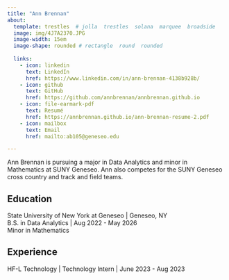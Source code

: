 ```yaml
---
title: "Ann Brennan"
about:
  template: trestles  # jolla  trestles  solana  marquee  broadside
  image: img/4J7A2370.JPG
  image-width: 15em
  image-shape: rounded # rectangle  round  rounded
  
  links:
    - icon: linkedin
      text: LinkedIn
      href: https://www.linkedin.com/in/ann-brennan-4138b928b/
    - icon: github
      text: GitHub
      href: https://github.com/annbrennan/annbrennan.github.io
    - icon: file-earmark-pdf
      text: Resumé
      href: https://annbrennan.github.io/ann-brennan-resume-2.pdf
    - icon: mailbox
      text: Email
      href: mailto:ab105@geneseo.edu

---
```



Ann Brennan is pursuing a major in Data Analytics and minor in Mathematics at SUNY Geneseo. Ann also competes for the SUNY Geneseo cross country and track and field teams.

## Education

State University of New York at Geneseo | Geneseo, NY <br>
B.S. in Data Analytics | Aug 2022 - May 2026 <br>
Minor in Mathematics 

## Experience

HF-L Technology | Technology Intern | June 2023 - Aug 2023


